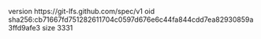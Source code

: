version https://git-lfs.github.com/spec/v1
oid sha256:cb71667fd751282611704c0597d676e6c44fa844cdd7ea82930859a3ffd9afe3
size 3331
